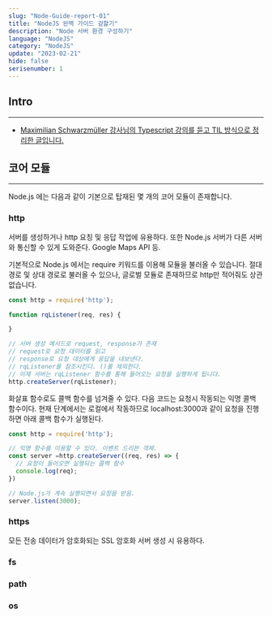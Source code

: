 ```yaml
---
slug: "Node-Guide-report-01"
title: "NodeJS 완벽 가이드 겉핥기"
description: "Node 서버 환경 구성하기"
language: "NodeJS"
category: "NodeJS"
update: "2023-02-21"
hide: false
serisenumber: 1
---
```

## Intro

---

- [Maximilian Schwarzmüller 강사님의 Typescript 강의를 듣고 TIL 방식으로 정리한 글입니다.](https://www.udemy.com/course/nodejs-the-complete-guide/)

## 코어 모듈
---
Node.js 에는 다음과 같이 기본으로 탑재된 몇 개의 코어 모듈이 존재합니다.

### http
서버를 생성하거나 http 요칭 및 응답 작업에 유용하다. 또한 Node.js 서버가 다른 서버와 통신할 수 있게 도와준다. Google Maps API 등.

기본적으로 Node.js 에서는 require 키워드를 이용해 모듈을 불러올 수 있습니다. 절대 경로 및 상대 경로로 불러올 수 있으나, 글로벌 모듈로 존재하므로 http만 적어줘도 상관없습니다.
```js
const http = require('http');

function rqListener(req, res) {

}

// 서버 생성 메서드로 request, response가 존재
// request로 요청 데이터를 읽고
// response로 요청 대상에게 응답을 내보낸다.
// rqListener를 참조시킨다. ()를 제외한다. 
// 이제 서버는 rqListener 함수를 통해 들어오는 요청을 실행하게 됩니다.
http.createServer(rqListener);
```

화살표 함수로도 콜백 함수를 넘겨줄 수 있다. 다음 코드는 요청시 작동되는 익명 콜백 함수이다. 현재 단계에서는 로컬에서 작동하므로 localhost:3000과 같이 요청을 진행하면 아래 콜백 함수가 실행된다.

```js
const http = require('http');

// 익명 함수를 이용할 수 있다. 이벤트 드리븐 객체.
const server =http.createServer((req, res) => {
  // 요청이 들어오면 실행되는 콜백 함수
  console.log(req);
})

// Node.js가 계속 실행되면서 요청을 받음.
server.listen(3000);
```

### https
모든 전송 데이터가 암호화되는 SSL 암호화 서버 생성 시 유용하다.

### fs

### path

### os